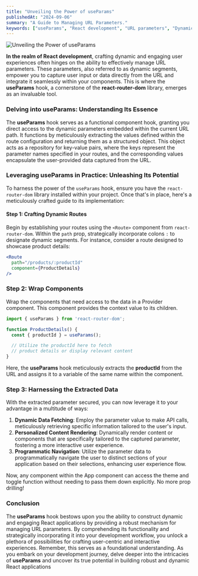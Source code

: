 ```yaml
---
title: "Unveiling the Power of useParams"
publishedAt: "2024-09-06"
summary: "A Guide to Managing URL Parameters."
keywords: ["useParams", "React development", "URL parameters", "Dynamic segments", "react-router-dom", "JavaScript", "Front-end development", "Web development"]
---
```


![Unveiling the Power of useParams](https://cdn.hashnode.com/res/hashnode/image/upload/v1665807463447/9kVSm1ZOG.png?w=1600&h=840&fit=crop&crop=entropy&auto=compress,format&format=webp)

**In the realm of React development**, crafting dynamic and engaging user experiences often hinges on the ability to effectively manage URL parameters. These parameters, also referred to as dynamic segments, empower you to capture user input or data directly from the URL and integrate it seamlessly within your components. This is where the **useParams** hook, a cornerstone of the **react-router-dom** library, emerges as an invaluable tool.

### Delving into useParams: Understanding Its Essence

The **useParams** hook serves as a functional component hook, granting you direct access to the dynamic parameters embedded within the current URL path. It functions by meticulously extracting the values defined within the route configuration and returning them as a structured object. This object acts as a repository for key-value pairs, where the keys represent the parameter names specified in your routes, and the corresponding values encapsulate the user-provided data captured from the URL.

### Leveraging useParams in Practice: Unleashing Its Potential

To harness the power of the `useParams` hook, ensure you have the `react-router-dom` library installed within your project. Once that's in place, here's a meticulously crafted guide to its implementation:

#### Step 1: Crafting Dynamic Routes

Begin by establishing your routes using the `<Route>` component from `react-router-dom`. Within the `path` prop, strategically incorporate colons `:` to designate dynamic segments. For instance, consider a route designed to showcase product details:

```jsx
<Route
  path="/products/:productId"
  component={ProductDetails}
/>
```

### Step 2: Wrap Components

Wrap the components that need access to the data in a Provider component. This component provides the context value to its children.

```jsx
import { useParams } from 'react-router-dom';

function ProductDetails() {
  const { productId } = useParams();

  // Utilize the productId here to fetch
  // product details or display relevant content
}
```
Here, the **useParams** hook meticulously extracts the **productId** from the URL and assigns it to a variable of the same name within the component.

### Step 3: Harnessing the Extracted Data

With the extracted parameter secured, you can now leverage it to your advantage in a multitude of ways:

1. **Dynamic Data Fetching**: Employ the parameter value to make API calls, meticulously retrieving specific information tailored to the user's input.
2. **Personalized Content Rendering**: Dynamically render content or components that are specifically tailored to the captured parameter, fostering a more interactive user experience.
3. **Programmatic Navigation**: Utilize the parameter data to programmatically navigate the user to distinct sections of your application based on their selections, enhancing user experience flow.

Now, any component within the App component can access the theme and toggle function without needing to pass them down explicitly. No more prop drilling!

### Conclusion

The **useParams** hook bestows upon you the ability to construct dynamic and engaging React applications by providing a robust mechanism for managing URL parameters. By comprehending its functionality and strategically incorporating it into your development workflow, you unlock a plethora of possibilities for crafting user-centric and interactive experiences. Remember, this serves as a foundational understanding. As you embark on your development journey, delve deeper into the intricacies of **useParams** and uncover its true potential in building robust and dynamic React applications